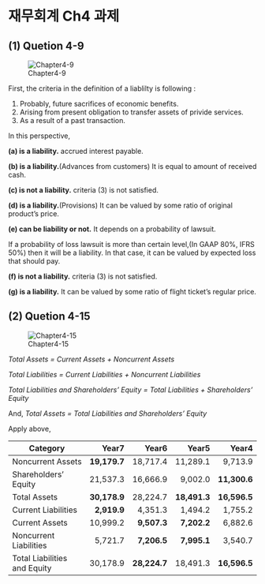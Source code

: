 # 재무회계 Ch4 과제 {.unnumbered}

## (1) Quetion 4-9

![Chapter4-9](재무회계_4-9.png)

First, the criteria in the definition of a liablilty is following :

 (1) Probably, future sacrifices of economic benefits.
 (2) Arising from present obligation to transfer assets of privide services.
 (3) As a result of a past transaction.

In this perspective,

**(a) is a liability.** accrued interest payable.

**(b) is a liability.**(Advances from customers) It is equal to amount of received cash.

**(c) is not a liability.** criteria (3) is not satisfied.

**(d) is a liability.**(Provisions) It can be valued by some ratio of original product's price.

**(e) can be liability or not.** It depends on a probability of lawsuit.

If a probability of loss lawsuit is more than certain level,(In GAAP 80%, IFRS 50%) then it will be a liability. In that case, it can be valued by expected loss that should pay.

**(f) is not a liability.** criteria (3) is not satisfied.

**(g) is a liability.** It can be valued by some ratio of flight ticket's regular price.

## (2) Quetion 4-15

![Chapter4-15](재무회계_4-15.png)

*Total Assets = Current Assets + Noncurrent Assets*

*Total Liabilities = Current Liabilities + Noncurrent Liabilities*

*Total Liabilities and Shareholders' Equity = Total Liabilities + Shareholders' Equity*

And, *Total Assets = Total Liabilities and Shareholders' Equity*

Apply above,

|   Category                          |       Year7|      Year6|      Year5|      Year4|
|-------------------------------------|-----------:|----------:|----------:|----------:|
|Noncurrent Assets                    |**19,179.7**|18,717.4|11,289.1|9,713.9|
|Shareholders' Equity                 |21,537.3|16,666.9|9,002.0|**11,300.6**|
|Total Assets                         |**30,178.9**|28,224.7|**18,491.3**|**16,596.5**|
|Current Liabilities                  |**2,919.9**|4,351.3|1,494.2|1,755.2|
|Current Assets                       |10,999.2|**9,507.3**|**7,202.2**|6,882.6|
|Noncurrent Liabilities               |5,721.7|**7,206.5**|**7,995.1**|3,540.7|
|Total Liabilities and Equity         |30,178.9|**28,224.7**|18,491.3|**16,596.5**|
